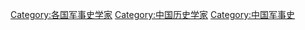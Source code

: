 [[Category:各国军事史学家|Category:各国军事史学家]]
[[Category:中国历史学家|Category:中国历史学家]]
[[Category:中国军事史|Category:中国军事史]]